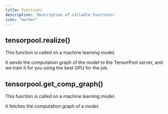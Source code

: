```yaml
---
title: Functions
description: 'Description of callable functions'
icon: "marker"
---
```

## tensorpool.realize()
This function is called on a machine learning model. 

It sends the computation graph of the model to the TensorPool server, and we train it for you using the best GPU for the job.

## tensorpool.get_comp_graph()
This function is called on a machine learning model.

It fetches the computation graph of a model.